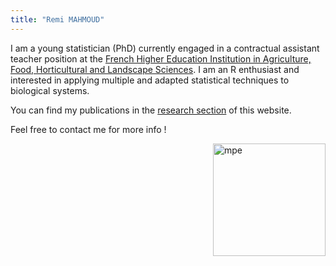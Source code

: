 ```yaml
---
title: "Remi MAHMOUD"
---
```


I am a young statistician (PhD) currently engaged in a contractual assistant teacher position at 
the [French Higher Education Institution in Agriculture, Food, Horticultural and Landscape Sciences](https://www.institut-agro-rennes-angers.fr/). I am an R enthusiast and interested in applying multiple and adapted statistical techniques to biological systems.


You can find my publications in the [research section](https://remimahmoud.github.io/research.html) of this website.


Feel free to contact me for more info !


<img src="images/mahmoud_photo.png" alt="mpe" width = "180px" align="right"> </img>